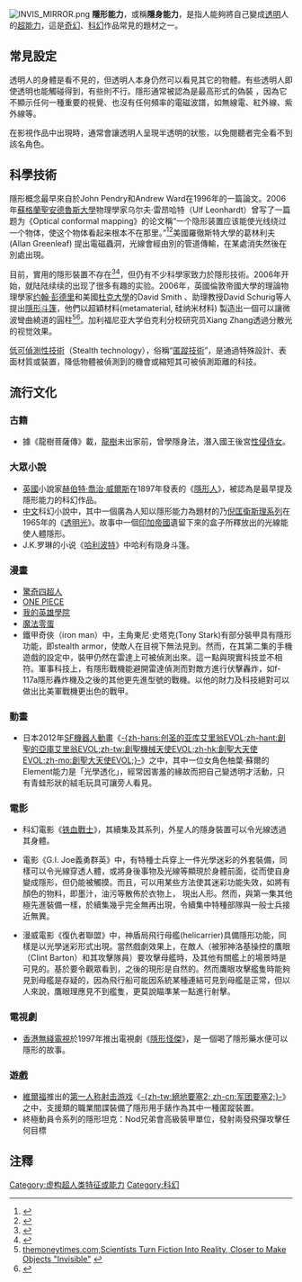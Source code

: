 {{about|將人體變成透明的超能力|通過特殊設計、材質或裝置，使物體不易受到偵測的科技|低可偵測性技術}}

{{fansite|time=2017-12-31T07:00:08+00:00}}
{{pov|time=2017-12-31T07:00:08+00:00}}
[[Image:INVIS_MIRROR.png|thumb]]
'''隱形能力'''，或稱'''隱身能力'''，是指人能夠將自己變成[[透明|透明]]人的[[超能力|超能力]]，這是[[奇幻|奇幻]]、[[科幻|科幻]]作品常見的題材之一。

==常見設定==
透明人的身體是看不見的，但透明人本身仍然可以看見其它的物體。有些透明人即使透明也能觸碰得到，有些則不行。隱形通常被認為是最高形式的偽裝 ，因為它不顯示任何一種重要的視覺、也沒有任何頻率的電磁波譜，如無線電、紅外線、紫外線等。

在影視作品中出現時，通常會讓透明人呈現半透明的狀態，以免閱聽者完全看不到該名角色。

==科學技術==
隱形概念最早來自於John Pendry和Andrew Ward在1996年的一篇論文。2006年[[蘇格蘭|蘇格蘭]][[聖安德魯斯大學|聖安德魯斯大學]]物理學家乌尔夫·雷昂哈特（Ulf Leonhardt）曾写了一篇题为《Optical conformal mapping》的论文稱“一个隐形装置应该能使光线绕过一个物体，使这个物体看起来根本不在那里。”<ref>{{cite journal | last = Pendry | first = J. B. | coauthors = D. Schurig, and D. R. Smith | title = Controlling Electromagnetic Fields | journal = Science | volume = 312 | pages = 1780−1782 | doi = 10.1126/science.1125907 | url = http://www.sciencemag.org/cgi/content/abstract/1125907 | accessdate = 2006-08-01 | pmid = 16728597 | issue = 5781 | bibcode = 2006Sci...312.1780P | date = June 2006 | archive-date = 2010-02-15 | archive-url = https://web.archive.org/web/20100215192145/http://www.sciencemag.org/cgi/content/abstract/1125907 | dead-url = no }}</ref><ref>{{cite journal | last = Leonhardt | first = Ulf | title = Optical Conformal Mapping | journal = Science | volume = 312 | pages = 1777–1780 | doi = 10.1126/science.1126493 | url = http://www.sciencemag.org/cgi/content/abstract/1126493 | accessdate = 2006-08-01 | pmid = 16728596 | issue = 5781 | bibcode = 2006Sci...312.1777L | date = June 2006 | archive-date = 2010-08-13 | archive-url = https://web.archive.org/web/20100813113141/http://www.sciencemag.org/cgi/content/abstract/1126493 | dead-url = no }}</ref>美國羅徹斯特大學的葛林利夫 (Allan Greenleaf) 提出電磁蟲洞，光線會經由別的管道傳輸，在某處消失然後在別處出現。

目前，實用的隱形裝置不存在<ref>{{cite journal | last = Nachman | first = Adrian I. | title = Reconstructions From Boundary Measurements | url = https://archive.org/details/sim_annals-of-mathematics_1988-11_128_3/page/531 | journal = Annals of Mathematics | volume = 128 | issue = 3 | pages = 531–576 | format = GIF | accessdate = 2006-08-01 | doi = 10.2307/1971435 | jstor = 1971435 | publisher = Annals of Mathematics|date=November 1988}}</ref><ref>{{cite journal | last = Wolf | first = Emil | coauthors = Tarek Habashy | title = Invisible Bodies and Uniqueness of the Inverse Scattering Problem | journal = Journal of Modern Optics | volume = 40 | issue = 5 | pages = 785–792 | url = http://www.journalsonline.tandf.co.uk.proxy.lib.fsu.edu/link.asp?id=kx4xldwr2qb8beuq | accessdate = 2006-08-01 | doi = 10.1080/09500349314550821|bibcode = 1993JMOp...40..785W |date=May 1993}}</ref>，但仍有不少科學家致力於隱形技術。2006年开始，就陆陆续续的出现了很多有趣的实验。2006年，英國倫敦帝國大學的理論物理學家[[约翰·彭德里|约翰·彭德里]]和美國[[杜克大學|杜克大學]]的David Smith 、助理教授David Schurig等人提出[[隱形斗篷|隱形斗篷]]，他們以超穎材料(metamaterial, 硅纳米材料) 製造出一個可以讓微波彎曲繞道的圓柱<ref>[http://www.themoneytimes.com/articles/20080811/scientists_turn_fiction_into_reality_closer_to_make_objects_invisible-id-1032139.html themoneytimes.com,Scientists Turn Fiction Into Reality, Closer to Make Objects "Invisible"] {{webarchive|url=https://web.archive.org/web/20080816035413/http://www.themoneytimes.com/articles/20080811/scientists_turn_fiction_into_reality_closer_to_make_objects_invisible-id-1032139.html |date=2008-08-16 }}</ref><ref>{{Cite web |url=http://www.mirror.co.uk/news/top-stories/2008/08/11/secrets-of-invisibility-discovered-115875-20692852/ |title=mirror.co.uk, Secrets of invisibility discovered |accessdate=2011-09-07 |archive-date=2011-09-19 |archive-url=https://web.archive.org/web/20110919110702/http://www.mirror.co.uk/news/top-stories/2008/08/11/secrets-of-invisibility-discovered-115875-20692852/ |dead-url=no }}</ref>。加利福尼亚大学伯克利分校研究员Xiang Zhang透過分散光的视觉效果。

[[低可偵測性技術|低可偵測性技術]]（Stealth technology），俗稱“[[隱形技術|匿蹤技術]]”，是通過特殊設計、表面材質或裝置，降低物體被偵測到的機會或縮短其可被偵測距離的科技。

== 流行文化 ==
===古籍===
* 據《龍樹菩薩傳》載，[[龍樹|龍樹]]未出家前，曾學隱身法，潛入國王後宮[[性侵|性侵]][[侍女|侍女]]。

===大眾小說===
* [[英國|英國]]小說家[[赫伯特·喬治·威爾斯|赫伯特·喬治·威爾斯]]在1897年發表的《[[隱形人|隱形人]]》，被認為是最早提及隱形能力的科幻作品。
* [[中文|中文]]科幻小說中，其中一個廣為人知以隱形能力為題材的乃[[倪匡|倪匡]][[衛斯理系列|衛斯理系列]]在1965年的《[[透明光|透明光]]》。故事中一個[[印加帝國|印加帝國]]遺留下來的盒子所釋放出的光線能使人體隱形。
* J.K.罗琳的小说《[[哈利波特|哈利波特]]》中哈利有隐身斗篷。

===漫畫===
* [[驚奇四超人|驚奇四超人]]
* [[ONE_PIECE|ONE PIECE]]
* [[我的英雄學院|我的英雄學院]]
* [[魔法零蛋|魔法零蛋]]
*鐵甲奇俠（iron man）中，主角東尼·史塔克(Tony Stark)有部分裝甲具有隱形功能，即stealth armor，使敵人在目視下無法見到。然而，在其第二集的手機遊戲的設定中，裝甲仍然在雷達上可被偵測出來。這一點與現實科技並不相符。軍事科技上，有隱形戰機能避開雷達偵測而對敵方進行伏擊轟炸，如f-117a隱形轟炸機及之後的其他更先進型號的戰機。以他的財力及科技絕對可以做出比美軍戰機更出色的戰甲。

===動畫===
* 日本2012年[[科幻|SF]][[機器人動畫|機器人動畫]]《[[創聖機械天使EVOL|-{zh-hans:创圣的亚库艾里翁EVOL;zh-hant:創聖的亞庫艾里翁EVOL;zh-tw:創聖機械天使EVOL;zh-hk:創聖大天使EVOL;zh-mo:創聖大天使EVOL;}-]]》之中，其中一位女角色柚葉·蘇爾的Element能力是「光學透化」，經常因害羞的緣故而把自己變透明才活動，只有青蛙形狀的絨毛玩具可讓旁人看見。

===電影===
* 科幻電影《[[铁血戰士|铁血戰士]]》，其續集及其系列，外星人的隱身裝置可以令光線透過其身體。

*電影《G.I. Joe義勇群英》中，有特種士兵穿上一件光學迷彩的外套裝備，同樣可以令光線穿透人體，或將身後事物及光線等顯現於身體前面，從而使自身變成隱形，但仍能被觸摸。而且，可以用某些方法使其迷彩功能失效，如將有顏色的物料，即墨汁，油污等散佈於衣物上， 現出人形。然而，與第一集其他極先進裝備一樣，於續集幾乎完全無再出現，令續集中特種部隊與一般士兵接近無異。

*漫威電影《復仇者聯盟》中，神盾局飛行母艦(helicarrier)具備隱形功能，同樣是以光學迷彩形式出現。當然戲劇效果上，在敵人（被邪神洛基操控的鷹眼（Clint Barton）和其攻擊隊員）要攻擊母艦時，及其他有關艦上的場景時是可見的。基於要令觀眾看到，之後的現形是自然的。然而鷹眼攻擊艦隻時能夠見到母艦是存疑的，因為飛行船可能因系統某種連結可見到母艦是正常，但以人來說，鷹眼理應見不到艦隻，更莫說瞄準某一點進行射擊。

===電視劇===
* [[香港|香港]][[無綫電視|無綫電視]]於1997年推出電視劇《[[隱形怪傑|隱形怪傑]]》，是一個喝了隱形藥水便可以隱形的故事。

===遊戲===
* [[維爾福|維爾福]]推出的[[第一人称射击游戏|第一人称射击游戏]]《[[絕地要塞2|-{zh-tw:絕地要塞2; zh-cn:军团要塞2;}-]]》之中，支援類的職業間諜裝備了隱形用手錶作為其中一種匿蹤裝置。
* 終極動員令系列的隱形坦克：Nod兄弟會高級裝甲單位，發射兩發飛彈攻擊任何目標

== 注釋 ==
{{reflist}}
[[Category:虚构超人类特征或能力|Category:虚构超人类特征或能力]]
[[Category:科幻|Category:科幻]]